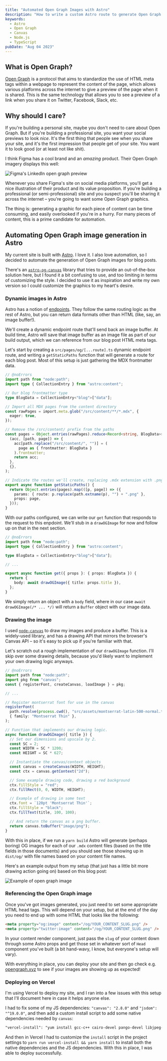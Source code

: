 ```yaml
---
title: "Automated Open Graph Images with Astro"
description: "How to write a custom Astro route to generate Open Graph images for you based on your content."
keywords:
  - Astro
  - Open Graph
  - Canvas
  - Node.js
  - TypeScript
pubDate: "Aug 04 2023"
---
```


## What is Open Graph?

[Open Graph](https://ogp.me/) is a protocol that aims to standardize the use of HTML meta tags within a webpage to represent the content of the page, which allows various platforms across the internet to give a preview of the page when it is shared. This is the same technology that allows you to see a preview of a link when you share it on Twitter, Facebook, Slack, etc.

## Why should I care?

If you're building a personal site, maybe you don't need to care about Open Graph. But if you're building a professional site, you want your social previews to look _nice_. It's the first thing that people see when you share your site, and it's the first impression that people get of your site. You want it to look good (or at least not like shit).

I think Figma has a cool brand and an _amazing_ product. Their Open Graph imagery displays this well:

![Figma's LinkedIn open graph preview](@assets/posts/dynamic-og/figma-og.png)

Whenever you share Figma's site on social media platforms, you'll get a nice illustration of their product and its value proposition. If you're building a professional (or semi-professional) site and you suspect you'll be sharing it across the internet – you're going to want some Open Graph graphics.

The thing is: generating a graphic for each piece of content can be time consuming, and easily overlooked if you're in a hurry. For many pieces of content, this is a prime candidate for automation.

## Automating Open Graph image generation in Astro

My current site is built with [Astro](https://astro.build/). I love it. I also love automation, so I decided to automate the generation of Open Graph images for blog posts.

There's an [`astro-og-canvas`](https://github.com/delucis/astro-og-canvas/tree/latest/packages/astro-og-canvas) library that tries to provide an out-of-the-box solution here, but I found it a bit confusing to use, and too limiting in terms of customizing the style. I decided to use it as inspiration and write my own version so I could customize the graphics to my heart's desire.

### Dynamic images in Astro

Astro has a notion of [endpoints](https://docs.astro.build/en/core-concepts/endpoints/). They follow the same routing logic as the rest of Astro, but you can return data formats other than HTML (like, say, an image buffer!).

We'll create a dynamic endpoint route that'll send back an image buffer. At build time, Astro will save that image buffer as an image file as part of our build output, which we can reference from our blog post HTML meta tags.

Let's start by creating a `src/pages/og/[...route].ts` dynamic endpoint route, and writing a `getStaticPaths` function that will generate a route for each blog post. Most of this setup is just gathering the MDX frontmatter data.

```ts twoslash {23-29}
// @noErrors
import path from "node:path";
import type { CollectionEntry } from "astro:content";

// Our blog frontmatter type
type BlogData = CollectionEntry<"blog">["data"];

// Import all MDX pages from the content directory
const rawPages = import.meta.glob("/src/content/**/*.mdx", {
  eager: true,
});

// Remove the /src/content/ prefix from the paths
const pages = Object.entries(rawPages).reduce<Record<string, BlogData>>(
  (acc, [path, page]) => {
    acc[path.replace("/src/content/", "")] = (
      page as { frontmatter: BlogData }
    ).frontmatter;
    return acc;
  },
  {},
);

// Indicate the routes we'll create, replacing .mdx extension with .png
export async function getStaticPaths() {
  return Object.entries(pages).map(([p, page]) => ({
    params: { route: p.replace(path.extname(p), "") + ".png" },
    props: page,
  }));
}
```

With our paths configured, we can write our `get` function that responds to the request to this enpdoint. We'll stub in a `drawOGImage` for now and follow up on that in the next section.

```ts twoslash {8, 10}
// @noErrors
import path from "node:path";
import type { CollectionEntry } from "astro:content";

type BlogData = CollectionEntry<"blog">["data"];

// ...

export async function get({ props }: { props: BlogData }) {
  return {
    body: await drawOGImage({ title: props.title }),
  };
}
```

We simply return an object with a `body` field, where in our case `await drawOGImage(/* ... */)` will return a `Buffer` object with our image data.

### Drawing the image

I used [`node-canvas`](https://www.npmjs.com/package/canvas) to draw my images and produce a buffer. This is a widely-used library, and has a drawing API that mirrors the browser's Canvas API – so it's easy to pick up if you're familiar with that.

Let's scratch out a rough implementation of our `drawOGImage` function. I'll skip over some drawing details, because you'd likely want to implement your own drawing logic anyways.

```ts twoslash {20-22, 33-34}
// @noErrors
import path from "node:path";
import pkg from "canvas";
const { registerFont, createCanvas, loadImage } = pkg;

// ...

// Register montserrat font for use in the canvas
registerFont(
  path.resolve(process.cwd(), "src/assets/montserrat-latin-500-normal.ttf"),
  { family: "Montserrat Thin" },
);

// Function that implements our drawing logic.
async function drawOGImage({ title }) {
  // Set our dimensions and upscale by 2.
  const SC = 2;
  const WIDTH = SC * 1200;
  const HEIGHT = SC * 627;

  // Instantiate the canvas/context objects
  const canvas = createCanvas(WIDTH, HEIGHT);
  const ctx = canvas.getContext("2d");

  // Some example drawing code, drawing a red background
  ctx.fillStyle = "red";
  ctx.fillRect(0, 0, WIDTH, HEIGHT);

  // Example of drawing in some text
  ctx.font = `120pt 'Montserrat Thin'`;
  ctx.fillStyle = "black";
  ctx.fillText(title, 100, 100);

  // And return the canvas as a png buffer.
  return canvas.toBuffer("image/png");
}
```

With this in place, if we run a `yarn build` Astro will generate (perhaps boring) OG images for each of our `.mdx` content files (based on the title fields in those documents) and you should see those showing up in `dist/og/` with file names based on your content file names.

Here's an example output from my setup (that just has a little bit more drawing action going on) based on this blog post:

![Example of open graph image](@assets/posts/dynamic-og/automated-og-with-astro.png)

### Referencing the Open Graph image

Once you've got images generated, you just need to set some appropriate HTML head tags. This will depend on your setup, but at the end of the day you need to end up with some HTML that looks like the following:

```html
<meta property="og:image" content="/og/YOUR_CONTENT_SLUG.png" />
<meta property="twitter:image" content="/og/YOUR_CONTENT_SLUG.png" />
```

In your content render component, just pass the `slug` of your content down through some Astro props and get those set in whatever sort of `Head` component you've built (a bit hand-wavy, I know, but everyone's setup will vary).

With everything in place, you can deploy your site and then go check e.g. [opengraph.xyz](https://www.opengraph.xyz/) to see if your images are showing up as expected!

### Deploying on Vercel

I'm using Vercel to deploy my site, and I ran into a few issues with this setup that I'll document here in case it helps anyone else.

I had to fix some of my JS dependencies: `"canvas": "2.8.0"` and `"jsdom": "^19.0.0"`, and then add a custom install script to add some native dependencies needed by `canvas`:

```txt
"vercel-install": "yum install gcc-c++ cairo-devel pango-devel libjpeg-turbo-devel giflib-devel"
```

And then in Vercel I had to customize the `install` script in the project settings to `yarn run vercel-install && yarn install` to install both the native dependencies and the JS dependencies. With this in place, I was able to deploy successfully.
